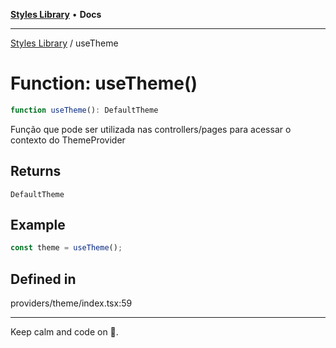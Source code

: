 
<Meta title="Libs/Styles/functions/useTheme" />



[**Styles Library**](/?path=/docs/libs-styles-overview--page) • **Docs**

***

[Styles Library](/?path=/docs/libs-styles-overview--page) / useTheme

# Function: useTheme()

```ts
function useTheme(): DefaultTheme
```

Função que pode ser utilizada nas controllers/pages para acessar o contexto do ThemeProvider

## Returns

`DefaultTheme`

## Example

```ts
const theme = useTheme();
```

## Defined in

providers/theme/index.tsx:59


***

Keep calm and code on 🤘.
